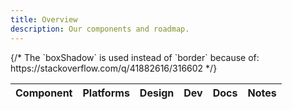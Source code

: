 ```yaml
---
title: Overview
description: Our components and roadmap.
---
```



<table className="w-100">
    <thead className="tl">
        <tr>
            {/*
                The `boxShadow` is used instead of `border` because of:
                https://stackoverflow.com/q/41882616/316602
            */}
            <th
                className="pt3 pr2 pb2 v-top top0 bg-white"
                style={{ position: 'sticky', boxShadow: '0px 2px 0px 0px ' + tpColorGray300 }}
            >
                <Text size={2}>Component</Text>
            </th>
            <th
                className="pt3 ph2 pb2 v-top top0 bg-white"
                style={{ position: 'sticky', boxShadow: '0px 2px 0px 0px ' + tpColorGray300 }}
            >
                <Text size={2}>Platforms</Text>
            </th>
            <th
                className="pt3 ph3 pb2 v-top top0 bg-white"
                style={{
                    width: '1%',
                    position: 'sticky',
                    boxShadow: '0px 2px 0px 0px ' + tpColorGray300,
                }}
            >
                <Text size={2}>Design</Text>
            </th>
            <th
                className="pt3 ph3 pb2 v-top top0 bg-white"
                style={{
                    width: '1%',
                    position: 'sticky',
                    boxShadow: '0px 2px 0px 0px ' + tpColorGray300,
                }}
            >
                <Text size={2}>Dev</Text>
            </th>
            <th
                className="pt3 ph3 pb2 v-top top0 bg-white"
                style={{
                    width: '1%',
                    position: 'sticky',
                    boxShadow: '0px 2px 0px 0px ' + tpColorGray300,
                }}
            >
                <Text size={2}>Docs</Text>
            </th>
            <th
                className="pt3 ph2 pb2 v-top top0 bg-white"
                style={{ position: 'sticky', boxShadow: '0px 2px 0px 0px ' + tpColorGray300 }}
            >
                <Text size={2}>Notes</Text>
            </th>
        </tr>
    </thead>
    <tbody>
        <ComponentRow
            name="Alert"
            usage={{
                design: 'to-do',
                development: 'n/a',
                documentation: 'to-do',
            }}
            react={{
                design: 'to-do',
                development: 'to-do',
                documentation: 'to-do',
            }}
            scss={{
                design: 'to-do',
                development: 'done',
                documentation: 'done',
            }}
            ios={{
                design: 'to-do',
                development: 'to-do',
                documentation: 'to-do',
            }}
            android={{
                design: 'to-do',
                development: 'to-do',
                documentation: 'to-do',
            }}
            note="The Alert component was created before the Design Systems team existed. It will be re-designed in the future."
        />
        <ComponentRow
            name="Avatar"
            usage={{ design: 'done', development: 'n/a', documentation: 'to-do' }}
            react={{ design: 'done', development: 'done', documentation: 'done' }}
            scss={{ design: 'done', development: 'done', documentation: 'done' }}
            ios={{ design: 'to-do', development: 'to-do', documentation: 'to-do' }}
            android={{ design: 'to-do', development: 'to-do', documentation: 'to-do' }}
        />
        <ComponentRow
            name="Block List"
            usage={{ design: 'to-do', development: 'n/a', documentation: 'to-do' }}
            react={{ design: 'to-do', development: 'done', documentation: 'done' }}
            scss={{ design: 'to-do', development: 'done', documentation: 'done' }}
            ios={{ design: '', development: '', documentation: '' }}
            android={{ design: '', development: '', documentation: '' }}
        />
        <ComponentRow
            name="Button"
            usage={{ design: 'done', development: 'n/a', documentation: 'done' }}
            react={{ design: 'done', development: 'done', documentation: 'done' }}
            scss={{ design: 'done', development: 'done', documentation: 'done' }}
            ios={{ design: 'done', development: 'done', documentation: 'to-do' }}
            android={{ design: 'done', development: 'in-progress', documentation: 'to-do' }}
        />
        <ComponentRow
            name="Button Row"
            usage={{ design: 'to-do', development: 'n/a', documentation: 'to-do' }}
            react={{ design: 'done', development: 'done', documentation: 'done' }}
            scss={{ design: 'done', development: 'done', documentation: 'done' }}
            ios={{ design: 'done', development: 'done', documentation: 'to-do' }}
            android={{ design: 'done', development: 'to-do', documentation: 'to-do' }}
        />
        <ComponentRow
            name="Carousel"
            usage={{ design: 'done', development: 'n/a', documentation: 'to-do' }}
            react={{ design: 'done', development: 'done', documentation: 'done' }}
            scss={{ design: 'n/a', development: 'n/a', documentation: 'n/a' }}
            ios={{ design: 'to-do', development: 'to-do', documentation: 'to-do' }}
            android={{ design: 'to-do', development: 'to-do', documentation: 'to-do' }}
        />
        <ComponentRow
            name="Checkbox"
            usage={{ design: 'done', development: 'n/a', documentation: 'to-do' }}
            react={{ design: 'done', development: 'done', documentation: 'done' }}
            scss={{ design: 'done', development: 'done', documentation: 'done' }}
            ios={{ design: 'done', development: 'done', documentation: 'to-do' }}
            android={{ design: 'done', development: 'to-do', documentation: 'to-do' }}
        />
        <ComponentRow
            name="Date Picker"
            usage={{ design: 'to-do', development: 'n/a', documentation: 'to-do' }}
            react={{ design: 'to-do', development: 'done', documentation: 'done' }}
            scss={{ design: 'n/a', development: 'n/a', documentation: 'n/a' }}
            ios={{ design: 'to-do', development: 'to-do', documentation: 'to-do' }}
            android={{ design: 'to-do', development: 'to-do', documentation: 'to-do' }}
        />
        <ComponentRow
            name="Dropdown"
            usage={{ design: 'done', development: 'n/a', documentation: 'to-do' }}
            react={{ design: 'done', development: 'done', documentation: 'done' }}
            scss={{ design: 'done', development: 'done', documentation: 'done' }}
            ios={{ design: 'done', development: 'done', documentation: 'to-do' }}
            android={{ design: 'done', development: 'to-do', documentation: 'to-do' }}
        />
        <ComponentRow
            name="Fieldset"
            usage={{ design: 'to-do', development: 'n/a', documentation: 'to-do' }}
            react={{ design: 'to-do', development: 'to-do', documentation: 'to-do' }}
            scss={{ design: 'to-do', development: 'done', documentation: 'done' }}
            ios={{ design: '', development: '', documentation: '' }}
            android={{ design: '', development: '', documentation: '' }}
        />
        <ComponentRow
            name="Form Note"
            usage={{ design: 'to-do', development: 'n/a', documentation: 'to-do' }}
            react={{ design: 'done', development: 'done', documentation: 'done' }}
            scss={{ design: 'done', development: 'done', documentation: 'done' }}
            ios={{ design: '', development: '', documentation: '' }}
            android={{ design: '', development: '', documentation: '' }}
        />
        <ComponentRow
            name="Grid"
            usage={{ design: 'done', development: 'n/a', documentation: 'done' }}
            react={{ design: 'done', development: 'done', documentation: 'done' }}
            scss={{ design: 'done', development: 'done', documentation: 'done' }}
            ios={{ design: '', development: '', documentation: '' }}
            android={{ design: '', development: '', documentation: '' }}
        />
        <ComponentRow
            name="Horizontal Rule"
            usage={{ design: 'to-do', development: 'n/a', documentation: 'to-do' }}
            react={{ design: 'to-do', development: 'to-do', documentation: 'to-do' }}
            scss={{ design: 'to-do', development: 'done', documentation: 'done' }}
            ios={{ design: '', development: '', documentation: '' }}
            android={{ design: '', development: '', documentation: '' }}
        />
        <ComponentRow
            name="Image"
            usage={{ design: '', development: 'n/a', documentation: '' }}
            react={{ design: '', development: 'in-progress', documentation: 'in-progress' }}
            scss={{ design: '', development: 'done', documentation: 'done' }}
            ios={{ design: '', development: '', documentation: '' }}
            android={{ design: '', development: '', documentation: '' }}
            note="The Image component handles lazy-loading and responsive images in React. The SCSS version is different and handles visual image styles."
        />
        <ComponentRow
            name="Input"
            usage={{ design: 'done', development: 'n/a', documentation: 'to-do' }}
            react={{ design: 'done', development: 'done', documentation: '' }}
            scss={{ design: '', development: '', documentation: '' }}
            ios={{ design: '', development: '', documentation: '' }}
            android={{ design: '', development: '', documentation: '' }}
            note="Will soon be renamed to TextField for greater cross-platform consistency."
        />
        <ComponentRow
            name="Input Row"
            usage={{ design: 'to-do', development: 'n/a', documentation: 'to-do' }}
            react={{ design: 'done', development: 'done', documentation: 'done' }}
            scss={{ design: 'done', development: 'done', documentation: 'done' }}
            ios={{ design: 'to-do', development: 'to-do', documentation: 'to-do' }}
            android={{ design: 'to-do', development: 'to-do', documentation: 'to-do' }}
        />
        <ComponentRow
            name="Label"
            usage={{ design: 'to-do', development: 'n/a', documentation: 'to-do' }}
            react={{ design: 'done', development: 'done', documentation: 'done' }}
            scss={{ design: 'done', development: 'done', documentation: 'done' }}
            ios={{ design: 'done', development: 'done', documentation: 'to-do' }}
            android={{ design: 'done', development: 'to-do', documentation: 'to-do' }}
        />
        <ComponentRow
            name="Link"
            usage={{ design: 'done', development: 'n/a', documentation: 'to-do' }}
            react={{ design: 'done', development: 'done', documentation: 'done' }}
            scss={{ design: 'done', development: 'done', documentation: 'done' }}
            ios={{ design: '', development: '', documentation: '' }}
            android={{ design: '', development: '', documentation: '' }}
        />
        <ComponentRow
            name="List"
            usage={{ design: 'to-do', development: 'n/a', documentation: 'to-do' }}
            react={{ design: 'done', development: 'done', documentation: 'done' }}
            scss={{ design: 'done', development: 'done', documentation: 'done' }}
            ios={{ design: '', development: '', documentation: '' }}
            android={{ design: '', development: '', documentation: '' }}
        />
        <ComponentRow
            name="Loader Dots"
            usage={{ design: 'to-do', development: 'n/a', documentation: 'to-do' }}
            react={{ design: 'done', development: 'done', documentation: 'done' }}
            scss={{ design: 'n/a', development: 'n/a', documentation: 'n/a' }}
            ios={{ design: 'to-do', development: 'done', documentation: 'to-do' }}
            android={{ design: 'to-do', development: 'to-do', documentation: 'to-do' }}
        />
        <ComponentRow
            name="Modal Default"
            usage={{ design: 'done', development: 'n/a', documentation: 'done' }}
            react={{ design: 'done', development: 'done', documentation: 'done' }}
            scss={{ design: 'n/a', development: 'n/a', documentation: 'n/a' }}
            ios={{ design: '', development: '', documentation: '' }}
            android={{ design: '', development: '', documentation: '' }}
            note="This component will be renamed to Modal in the near future."
        />
        <ComponentRow
            name="Modal Standard"
            usage={{ design: 'n/a', development: 'n/a', documentation: 'n/a' }}
            react={{ design: 'n/a', development: 'done', documentation: 'done' }}
            scss={{ design: 'n/a', development: 'n/a', documentation: 'n/a' }}
            ios={{ design: 'n/a', development: 'n/a', documentation: 'n/a' }}
            android={{ design: 'n/a', development: 'n/a', documentation: 'n/a' }}
            status="This component was deprecated in favor of Modal Default."
        />
        <ComponentRow
            name="Progress Bar"
            usage={{ design: 'to-do', development: 'n/a', documentation: 'to-do' }}
            react={{ design: 'to-do', development: 'done', documentation: 'to-do' }}
            scss={{ design: 'n/a', development: 'n/a', documentation: 'n/a' }}
            ios={{ design: 'to-do', development: 'to-do', documentation: 'to-do' }}
            android={{ design: 'to-do', development: 'to-do', documentation: 'to-do' }}
        />
        <ComponentRow
            name="Radio"
            usage={{ design: 'done', development: 'n/a', documentation: 'to-do' }}
            react={{ design: 'done', development: 'done', documentation: 'done' }}
            scss={{ design: 'done', development: 'done', documentation: 'done' }}
            ios={{ design: 'done', development: 'done', documentation: 'to-do' }}
            android={{ design: 'done', development: 'to-do', documentation: 'to-do' }}
        />
        <ComponentRow
            name="Service Card"
            usage={{ design: 'done', development: 'n/a', documentation: 'done' }}
            react={{ design: 'done', development: 'done', documentation: 'done' }}
            scss={{ design: 'n/a', development: 'n/a', documentation: 'n/a' }}
            ios={{ design: '', development: '', documentation: '' }}
            android={{ design: '', development: '', documentation: '' }}
        />
        <ComponentRow
            name="Star Rating"
            usage={{ design: 'to-do', development: 'n/a', documentation: 'to-do' }}
            react={{ design: 'to-do', development: 'done', documentation: 'done' }}
            scss={{ design: 'to-do', development: 'done', documentation: 'done' }}
            ios={{ design: 'to-do', development: 'to-do', documentation: 'to-do' }}
            android={{ design: 'to-do', development: 'to-do', documentation: 'to-do' }}
        />
        <ComponentRow
            name="Table"
            usage={{ design: '', development: 'n/a', documentation: '' }}
            react={{ design: 'n/a', development: 'n/a', documentation: 'n/a' }}
            scss={{ design: 'done', development: 'done', documentation: 'done' }}
            ios={{ design: '', development: '', documentation: '' }}
            android={{ design: '', development: '', documentation: '' }}
        />
        <ComponentRow
            name="Text Area"
            usage={{ design: 'done', development: 'n/a', documentation: 'to-do' }}
            react={{ design: 'done', development: 'done', documentation: 'done' }}
            scss={{ design: 'done', development: 'done', documentation: 'done' }}
            ios={{ design: 'done', development: 'done', documentation: 'done' }}
            android={{ design: 'done', development: 'to-do', documentation: 'to-do' }}
        />
        <ComponentRow
            name="Tooltip"
            usage={{ design: 'done', development: 'n/a', documentation: 'done' }}
            react={{ design: 'done', development: 'done', documentation: 'done' }}
            scss={{ design: 'n/a', development: 'n/a', documentation: 'n/a' }}
            ios={{ design: '', development: '', documentation: '' }}
            android={{ design: '', development: '', documentation: '' }}
        />
        <ComponentRow
            name="Type"
            usage={{ design: 'done', development: 'n/a', documentation: 'to-do' }}
            react={{ design: 'done', development: 'done', documentation: 'done' }}
            scss={{ design: 'done', development: 'done', documentation: 'done' }}
            ios={{ design: 'done', development: 'done', documentation: 'to-do' }}
            android={{ design: 'done', development: 'to-do', documentation: 'to-do' }}
        />
        <ComponentRow
            name="Wrap"
            usage={{ design: 'to-do', development: 'n/a', documentation: 'to-do' }}
            react={{ design: 'done', development: 'done', documentation: 'done' }}
            scss={{ design: 'done', development: 'done', documentation: 'done' }}
            ios={{ design: 'n/a', development: 'n/a', documentation: 'n/a' }}
            android={{ design: 'n/a', development: 'n/a', documentation: 'n/a' }}
        />
    </tbody>
</table>
